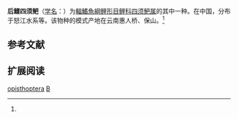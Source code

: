 {{Speciesbox
| name = 后鳍四须鲃
| status = 
| status_system = 
| image = 
| genus = Barbodes
| species = opisthoptera
| authority = Wu et Lin, 1977<ref name='id5942'>{{cite web| url =http://www.bioinfo.cn/db05/BjdwSpecies.php?action=view&id=5942| title =后鳍四须鲃| work =中国动物物种编目数据库| publisher =中国科学院微生物研究所| author =中国科学院动物研究所| accessdate =2009-04-11| deadurl =yes| archiveurl =https://web.archive.org/web/20160305024115/http://www.bioinfo.cn/db05/BjdwSpecies.php?action=view&id=5942| archivedate =2016-03-05}}</ref>
}}

'''后鳍四须鲃'''（[[学名|学名]]：{{lang|la|''Barbodes opisthoptera''}}）为[[輻鰭魚綱|輻鰭魚綱]][[鲤形目|鲤形目]][[鲤科|鲤科]][[四须鲃属|四须鲃属]]的其中一种。在中国，分布于怒江水系等。该物种的模式产地在云南惠人桥、保山。<ref name='id5942'/>

== 参考文献 ==
{{reflist}}

== 扩展阅读 ==
{{refbegin}}
{{wikispecies-inline|Barbodes opisthoptera|后鳍四须鲃}}
{{refend}}
{{Taxonbar|from=Q3760969}}

[[Category:四须鲃属|opisthoptera]]
[[Category:1977年描述的魚類|B]]


{{鯉形目小作品}}